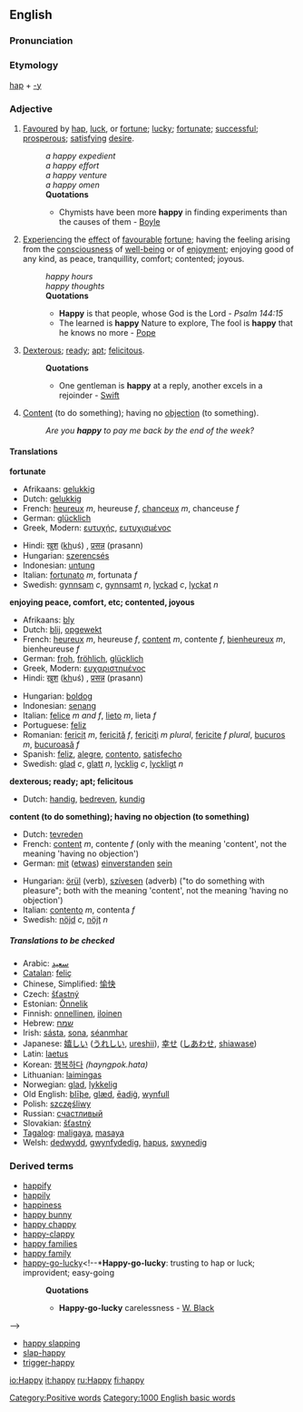 ==English==

{{rank|none|river|change|508|happy|hours|clear|pretty}}

===Pronunciation===
{{IPA|/ˈhæpi/}}

===Etymology===
[[hap]] + [[-y]]

===Adjective===
{{en-ad2|'''happy'''|'''[[happier]]'''|'''[[happiest]]'''}}

#[[favour|Favoured]] by [[hap]], [[luck]], or [[fortune]]; [[lucky]]; [[fortunate]]; [[successful]]; [[prosperous]]; [[satisfy]]ing [[desire]].
#:''a happy expedient''
#:''a happy effort''
#:''a happy venture''
#:''a happy omen''
#:'''Quotations'''
#:*Chymists have been more '''happy''' in finding experiments than the causes of them - [[Boyle]]
#[[experience|Experiencing]] the [[effect]] of [[favourable]] [[fortune]]; having the feeling arising from the [[consciousness]] of [[well-being]] or of [[enjoyment]]; enjoying good of any kind, as peace, tranquillity, comfort; contented; joyous.
#:''happy hours''
#:''happy thoughts''
#:'''Quotations'''
#:*'''Happy''' is that people, whose God is the Lord - ''Psalm 144:15''
#:*The learned is '''happy''' Nature to explore, The fool is '''happy''' that he knows no more - [[Pope]]
# [[dexterous|Dexterous]]; [[ready]]; [[apt]]; [[felicitous]].
#:'''Quotations'''
#:*One gentleman is '''happy''' at a reply, another excels in a rejoinder - [[Swift]]
# [[content|Content]] (to do something); having no [[objection]] (to something).
#:''Are you '''happy''' to pay me back by the end of the week?''

====Translations====

'''fortunate'''
{{top}}
*Afrikaans: [[gelukkig]]
*Dutch: [[gelukkig]]
*French: [[heureux]] ''m'', heureuse ''f'', [[chanceux]] ''m'', chanceuse ''f''
*German: [[glücklich]]
*Greek, Modern: [[ευτυχής]], [[ευτυχισμένος]]
{{mid}}
*Hindi: [[ख़ुश]] (<u>kh</u>uś) <!--this underlined kh represents a Persian sound used in Hindi. I don't know it's IPA, but it's like a throaty "h" with a slight scrape-->, [[प्रसन्न]] (prasann)
*Hungarian: [[szerencsés]]
*Indonesian: [[untung]]
*Italian: [[fortunato]] ''m'', fortunata ''f''
*Swedish: [[gynnsam]] ''c'', [[gynnsamt]] ''n'', [[lyckad]] ''c'', [[lyckat]] ''n''
{{bottom}}

'''enjoying peace, comfort, etc; contented, joyous'''
{{top}}
*Afrikaans: [[bly]]
*Dutch: [[blij]], [[opgewekt]]
*French: [[heureux]] ''m'', heureuse ''f'', [[content#French|content]] ''m'', contente ''f'', [[bienheureux]] ''m'', bienheureuse ''f''
*German: [[froh]], [[fröhlich]], [[glücklich]]
*Greek, Modern: [[ευχαριστημένος]]
*Hindi: [[ख़ुश]] (<u>kh</u>uś) <!--this underlined kh represents a Persian sound used in Hindi. I don't know it's IPA, but it's like a throaty "h" with a slight scrape-->, [[प्रसन्न]] (prasann)
{{mid}}
*Hungarian: [[boldog]]
*Indonesian: [[senang]]
*Italian: [[felice]] ''m and f'', [[lieto]] ''m'', lieta ''f''
*Portuguese: [[feliz]]
*Romanian: [[fericit]] ''m'', [[fericită]] ''f'', [[fericiţi]] ''m plural'', [[fericite]] ''f plural'', [[bucuros]] ''m'', [[bucuroasă]] ''f''
*Spanish: [[feliz]], [[alegre]], [[contento]], [[satisfecho]]
*Swedish: [[glad]] ''c'', [[glatt]] ''n'', [[lycklig]] ''c'', [[lyckligt]] ''n''
{{bottom}}

'''dexterous; ready; apt; felicitous'''
{{top}}
*Dutch: [[handig]], [[bedreven]], [[kundig]]
{{mid}}
{{bottom}}

'''content (to do something); having no objection (to something)'''
{{top}}
*Dutch: [[tevreden]]
*French: [[content#French|content]] ''m'', contente ''f'' (only with the meaning 'content', not the meaning 'having no objection')
*German: [[mit]] ([[etwas]]) [[einverstanden]] [[sein]]
{{mid}}
*Hungarian: [[örül]] (verb), [[szívesen]] (adverb) ("to do something with pleasure"; both with the meaning 'content', not the meaning 'having no objection')
*Italian: [[contento]] ''m'', contenta ''f''
*Swedish: [[nöjd]] ''c'', [[nöjt]] ''n''
{{bottom}}

=====Translations to be checked=====
{{checktrans}}
*Arabic: [[سعيد]]
*[[Catalan]]: [[feliç]]
*Chinese, Simplified: [[愉快]]
*Czech: [[šťastný]]
*Estonian: [[Ōnnelik]]
*Finnish: [[onnellinen]], [[iloinen]]
*Hebrew: [[שמח]]
*Irish: [[sásta]], [[sona]], [[séanmhar]]
*Japanese: [[嬉しい]] ([[うれしい]], [[ureshii]]), [[幸せ]] ([[しあわせ]], [[shiawase]])
*Latin: [[laetus]]
*Korean: [[행복하다]] ''(hayngpok.hata)''
*Lithuanian: [[laimingas]]
*Norwegian: [[glad]], [[lykkelig]]
*Old English: [[bliþe|blīþe]], [[glæd]], [[eadig|ēadiġ]], [[wynfull]]
*Polish: [[szczęśliwy]]
*Russian: [[счaстливый]]
*Slovakian: [[šťastný]]
*[[Tagalog]]: [[maligaya]], [[masaya]]
*Welsh: [[dedwydd]], [[gwynfydedig]], [[hapus]], [[swynedig]]

===Derived terms===
*[[happify]]
*[[happily]]
*[[happiness]]
*[[happy bunny]]
*[[happy chappy]]
*[[happy-clappy]]
*[[happy families]]<!--card game-->
*[[happy family]] <!--*'''Happy family''': a collection of animals of different and hostile propensities living peaceably together in one cage. Used ironically of conventional alliances of persons who are in fact mutually repugnant-->
*[[happy-go-lucky]]<!--*'''Happy-go-lucky''': trusting to hap or luck; improvident; easy-going
*:'''Quotations'''
*:*'''Happy-go-lucky''' carelessness - [[W. Black]]
-->
*[[happy slapping]]
*[[slap-happy]]
*[[trigger-happy]]

[[Category:Positive words]]
[[Category:1000 English basic words]]

[[io:Happy]]
[[it:happy]]
[[ru:Happy]]
[[fi:happy]]